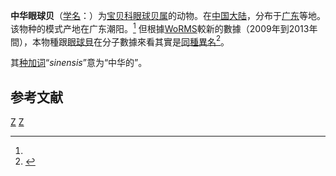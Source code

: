 {{Speciesbox
| name = 中华眼球贝<br>[[高腹足類|高腹足類]]支序 Hypsogastropoda<br>[[玉黍螺類|玉黍螺類]]支序 Littorinimorpha
| genus = Erosaria
| species = sinensis
| authority = Ma, 1997<ref name='id10652'>{{cite web| url =http://www.bioinfo.cn/db05/BjdwSpecies.php?action=view&id=10652| title =中华眼球贝| work =《中国动物物种编目数据库》| publisher =中国科学院微生物研究所| author =中国科学院动物研究所| accessdate =2009-04-28| deadurl =yes| archiveurl =https://web.archive.org/web/20160305073608/http://www.bioinfo.cn/db05/BjdwSpecies.php?action=view&id=10652| archivedate =2016-03-05}}</ref>
}}

'''中华眼球贝'''（[[学名|学名]]：{{lang|la|''Erosaria sinensis''}}）为[[宝贝科|宝贝科]][[眼球贝属|眼球贝属]]的动物。在[[中国大陆|中国大陆]]，分布于[[广东|广东]]等地。该物种的模式产地在广东潮阳。<ref name='id10652'/>
但根據[[WoRMS|WoRMS]]較新的數據（2009年到2013年間），本物種跟[[眼球貝|眼球貝]]在分子數據來看其實是[[同種異名|同種異名]]<ref name=WoRMS_137876>{{cite WoRMS |title=''Erosaria'' Troschel, 1863 |id=137876 |date=2013-02-23 |accesssdate=2015-03-20 |last=Moretzsohn |first=Fabio}}</ref>。

其[[种加词|种加词]]“''sinensis''”意为“中华的”。

== 参考文献 ==
{{reflist}}

{{Taxonbar|from=Q10872410}}

[[Category:眼球贝属|Z]]
[[Category:1997年描述的动物|Z]]


{{软体动物小作品}}